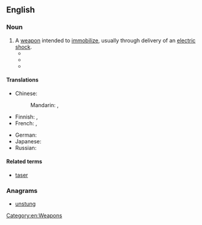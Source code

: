==English==
{{wikipedia}}

===Noun===
{{en-noun}}

# A [[weapon]] intended to [[immobilize]], usually through delivery of an [[electric shock]].
#* {{quote-magazine
|year=1946
|date=November
|author=Mark Champion
|title=Unforeseen
|magazine=Astounding Science Fiction
|volume=38
|issue=3
|page=42
|passage=Lodner tossed the '''stun gun''' on a flange between the stills and the fluxing panels.
}}
#* {{quote-magazine
|year=1978
|date=January
|author=
|title=The Offical Moonbase Alpha Technical Notebook (advert)
|magazine=Starlog
|url=http://archive.org/details/starlog_magazine-011
|volume=2
|issue=11
|page=9
|passage=The removable pages are organized in strict military fashion and include complete data on the Commlock, '''Stun Gun''', Laser Cannon, Communications Post, Uniforms, and several fold-out blueprints of the various levels and areas of Moonbase Alpha.
}}
#* {{quote-news
|year=2014
|date=8 March
|author=
|title=Manchester police seize stun gun disguised as iPhone
|work=BBC News
|url=http://www.bbc.co.uk/news/uk-england-manchester-26496481
|passage=A '''stun gun''' disguised as a mobile phone has been seized from a 14-year-old boy in Manchester.
}}

====Translations====
{{trans-top|weapon intended to immobilize}}
* Chinese:
*: Mandarin: {{t|cmn|電擊槍|sc=Hani}}, {{t|cmn|电击枪|tr=diànjīqiāng|sc=Hani}}
* Finnish: {{t|fi|etälamautin}}, {{t|fi|tyrmäysase}}
* French: {{t+|fr|foudroyeur|m}}, {{t+|fr|taser|m}}
{{trans-mid}}
* German: {{t+|de|Elektroschocker|m}}
* Japanese: {{t|ja|スタンガン|tr=sutangan|sc=Jpan}}
* Russian: {{t+|ru|электрошо́кер|m}}
{{trans-bottom}}

====Related terms====
* [[taser]]

===Anagrams===
* [[unstung#English|unstung]]

[[Category:en:Weapons]]
